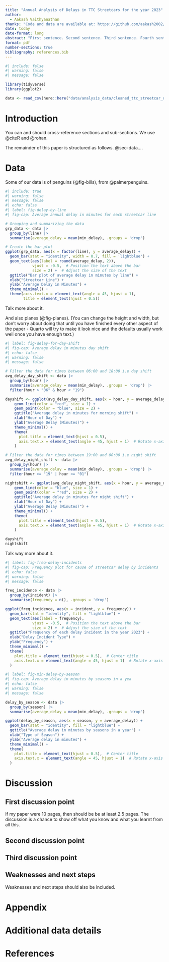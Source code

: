 ```yaml
---
title: "Annual Analysis of Delays in TTC Streetcars for the year 2023"
author: 
  - Aakash Vaithyanathan
thanks: "Code and data are available at: https://github.com/aakash2002/study_of_ttc_streetcar_delays"
date: today
date-format: long
abstract: "First sentence. Second sentence. Third sentence. Fourth sentence."
format: pdf
number-sections: true
bibliography: references.bib
---
```


```r
#| include: false
#| warning: false
#| message: false

library(tidyverse)
library(ggplot2)

data <- read_csv(here::here("data/analysis_data/cleaned_ttc_streetcar_delay_2023.csv"))
```


# Introduction

You can and should cross-reference sections and sub-sections. We use @citeR and @rohan.

The remainder of this paper is structured as follows. @sec-data....



# Data {#sec-data}

Some of our data is of penguins (@fig-bills), from @palmerpenguins.

```r
#| include: true
#| warning: false
#| message: false
#| echo: false
#| label: fig-delay-by-line
#| fig-cap: Average annual delay in minutes for each streetcar line

# Grouping and summarizing the data
grp_data <- data |> 
  group_by(line) |>
  summarise(average_delay = mean(min_delay), .groups = 'drop')

# Create the bar plot
ggplot(grp_data, aes(x = factor(line), y = average_delay)) +
  geom_bar(stat = "identity", width = 0.7, fill = 'lightblue') +
  geom_text(aes(label = round(average_delay, 2)), 
            vjust = -0.5,  # Position the text above the bar
            size = 2) +  # Adjust the size of the text
  ggtitle("Bar plot of average delay in minutes by line") +
  xlab("Streetcar Line") +
  ylab("Average Delay in Minutes") +
  theme_minimal() + 
  theme(axis.text.x = element_text(angle = 45, hjust = 1),
        title = element_text(hjust = 0.5))

```

Talk more about it.

And also planes (@fig-planes). (You can change the height and width, but don't worry about doing that until you have finished every other aspect of the paper - Quarto will try to make it look nice and the defaults usually work well once you have enough text.)

```r
#| label: fig-delay-for-day-shift
#| fig-cap: Average delay in minutes day shift
#| echo: false
#| warning: false
#| message: false

# Filter the data for times between 06:00 and 18:00 i.e day shift
avg_delay_day_shift <- data |> 
  group_by(hour) |>
  summarise(average_delay = mean(min_delay), .groups = 'drop') |>
  filter(hour > "06" & hour < "19")

dayshift <- ggplot(avg_delay_day_shift, aes(x = hour, y = average_delay)) +
    geom_line(color = "red", size = 1) +
    geom_point(color = "blue", size = 2) +
    ggtitle("Average delay in minutes for morning shift") +
    xlab("Hour of Day") +
    ylab("Average Delay (Minutes)") +
    theme_minimal() +
    theme(
      plot.title = element_text(hjust = 0.5),
      axis.text.x = element_text(angle = 45, hjust = 1)  # Rotate x-axis labels for clarity
    )

# Filter the data for times between 19:00 and 00:00 i.e night shift
avg_delay_night_shift <- data |> 
  group_by(hour) |>
  summarise(average_delay = mean(min_delay), .groups = 'drop') |>
  filter(hour >= "19" | hour <= "01")

nightshift <- ggplot(avg_delay_night_shift, aes(x = hour, y = average_delay)) +
    geom_line(color = "blue", size = 1) +
    geom_point(color = "red", size = 2) +
    ggtitle("Average delay in minutes for night shift") +
    xlab("Hour of Day") +
    ylab("Average Delay (Minutes)") +
    theme_minimal() +
    theme(
      plot.title = element_text(hjust = 0.5),
      axis.text.x = element_text(angle = 45, hjust = 1)  # Rotate x-axis labels for clarity
    )

dayshift
nightshift
```

Talk way more about it. 

```r
#| label: fig-freq-delay-incidents
#| fig-cap: Frequency plot for cause of streetcar delay by incidents
#| echo: false
#| warning: false
#| message: false

freq_incidence <- data |> 
  group_by(incident) |> 
  summarise(frequency = n(), .groups = 'drop')

ggplot(freq_incidence, aes(x = incident, y = frequency)) +
  geom_bar(stat = "identity", fill = "lightblue") +
  geom_text(aes(label = frequency), 
            vjust = -0.5,  # Position the text above the bar
            size = 2) +  # Adjust the size of the text
  ggtitle("Frequency of each delay incident in the year 2023") +
  xlab("Delay Incident Type") +
  ylab("Frequency") +
  theme_minimal() +
  theme(
    plot.title = element_text(hjust = 0.5),  # Center title
    axis.text.x = element_text(angle = 45, hjust = 1)  # Rotate x-axis labels for clarity
  )
```



```r
#| label: fig-min-delay-by-season
#| fig-cap: Average delay in minutes by seasons in a yea
#| echo: false
#| warning: false
#| message: false

delay_by_season <- data |>
  group_by(season) |>
  summarise(average_delay = mean(min_delay), .groups = 'drop')

ggplot(delay_by_season, aes(x = season, y = average_delay)) +
  geom_bar(stat = "identity", fill = "lightblue") +
  ggtitle("Average delay in minutes by seasons in a year") +
  xlab("Type of Season") +
  ylab("Average delay in minutes") +
  theme_minimal() +
  theme(
    plot.title = element_text(hjust = 0.5),  # Center title
    axis.text.x = element_text(angle = 45, hjust = 1)  # Rotate x-axis labels for clarity
  )
```

# Discussion

## First discussion point {#sec-first-point}

If my paper were 10 pages, then should be be at least 2.5 pages. The discussion is a chance to show off what you know and what you learnt from all this. 

## Second discussion point

## Third discussion point

## Weaknesses and next steps

Weaknesses and next steps should also be included.

\newpage

\appendix

# Appendix {-}


# Additional data details

\newpage


# References


